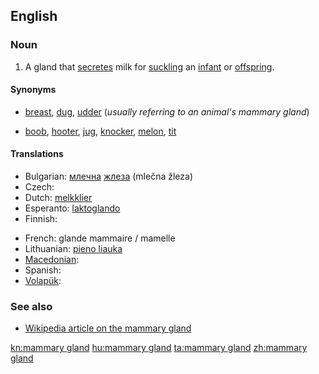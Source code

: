==English==
{{wikipedia}}

===Noun===
{{en-noun|sg=[[mammary]] [[gland]]}}

# {{anatomy}} A gland that [[secrete]]s milk for [[suckle|suckling]] an [[infant]] or [[offspring]].

====Synonyms====
* {{sense|standard}} [[breast]], [[dug]], [[udder]] (''usually referring to an animal's mammary gland'')
* {{sense|somewhat taboo slang, usually used of a woman's mammary gland}} [[boob]], [[hooter]], [[jug]], [[knocker]], [[melon]], [[tit]]<!--add more if you can think of any-->

====Translations====
{{trans-top|milk-secreting gland}}
* Bulgarian: [[млечен|млечна]] [[жлеза]] (mlečna žleza) {{f}}
* Czech: {{t-|cs|mléčná žláza|f}}
* Dutch: [[melkklier]] {{f}}
* Esperanto: [[laktoglando]]
* Finnish: {{t+|fi|maitorauhanen}}
{{trans-mid}}
* French: glande mammaire / mamelle
* Lithuanian: [[pieno liauka]] {{f}}
* [[Macedonian]]: {{t|mk|млечна жлезда|f|tr=mléčna žlézda}}
* Spanish: {{t-|es|glándula mamaria|f}}
* [[Volapük]]: {{t|vo|dög}}
{{trans-bottom}}

===See also===
* [[w:mammary gland|Wikipedia article on the mammary gland]]

[[kn:mammary gland]]
[[hu:mammary gland]]
[[ta:mammary gland]]
[[zh:mammary gland]]